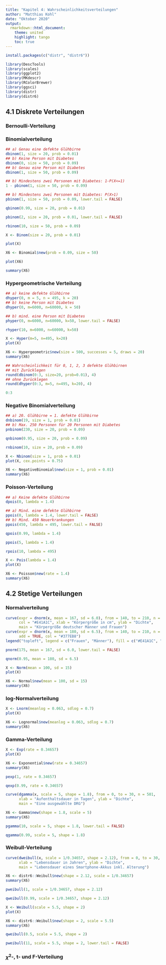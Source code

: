 ```yaml
---
title: "Kapitel 4: Wahrscheinlichkeitsverteilungen"
author: "Matthias Kohl"
date: "Oktober 2020"
output:
  rmarkdown::html_document:
    theme: united
    highlight: tango
    toc: true
---
```



```r
install.packages(c("distr", "distr6"))
```


```r
library(DescTools)
library(scales)
library(ggplot2)
library(MKdescr)
library(RColorBrewer)
library(ggsci)
library(distr)
library(distr6)
```


## 4.1 Diskrete Verteilungen

### Bernoulli-Verteilung

### Binomialverteilung

```r
## a) Genau eine defekte Glühbirne
dbinom(1, size = 20, prob = 0.01)
## b) Keine Person mit Diabetes
dbinom(0, size = 50, prob = 0.09)
## b) Genau eine Person mit Diabetes
dbinom(1, size = 50, prob = 0.09)
```


```r
## b) Mindestens zwei Personen mit Diabetes: 1-P(X<=1)
1 - pbinom(1, size = 50, prob = 0.09)
```


```r
## b) Mindestens zwei Personen mit Diabetes: P(X>1)
pbinom(1, size = 50, prob = 0.09, lower.tail = FALSE)
```


```r
qbinom(0.99, size = 20, prob = 0.01)
```


```r
pbinom(2, size = 20, prob = 0.01, lower.tail = FALSE)
```


```r
rbinom(10, size = 50, prob = 0.09)
```


```r
X <- Binom(size = 20, prob = 0.01)
```


```r
plot(X)
```


```r
X6 <- Binomial$new(prob = 0.09, size = 50)
```


```r
plot(X6)
```


```r
summary(X6)
```


### Hypergeometrische Verteilung

```r
## a) keine defekte Glühbirne
dhyper(0, m = 5, n = 495, k = 20)
## b) keine Person mit Diabetes
dhyper(0, m=6000, n=60000, k = 50)
```


```r
## b) mind. eine Person mit Diabetes
phyper(0, m=6000, n=60000, k=50, lower.tail = FALSE)
```


```r
rhyper(10, m=6000, n=60000, k=50)
```


```r
X <- Hyper(m=5, n=495, k=20)
plot(X)
```


```r
X6 <- Hypergeometric$new(size = 500, successes = 5, draws = 20)
summary(X6)
```


```r
## Wahrscheinlichkeit für 0, 1, 2, 3 defekte Glühbirnen
## mit Zurücklegen
round(dbinom(0:3, size=20, prob=0.01), 4)
## ohne Zurücklegen
round(dhyper(0:3, m=5, n=495, k=20), 4)
```


```r
0:3
```


### Negative Binomialverteilung

```r
## a) 20. Glühbirne = 1. defekte Glühbirne
dnbinom(19, size = 1, prob = 0.01)
## b) Max. 250 Personen für 20 Personen mit Diabetes
pnbinom(230, size = 20, prob = 0.09)
```


```r
qnbinom(0.95, size = 20, prob = 0.09)
```


```r
rnbinom(10, size = 20, prob = 0.09)
```


```r
X <- Nbinom(size = 1, prob = 0.01)
plot(X, cex.points = 0.75)
```


```r
X6 <- NegativeBinomial$new(size = 1, prob = 0.01)
summary(X6)
```


### Poisson-Verteilung

```r
## a) Keine defekte Glühbirne
dpois(0, lambda = 1.4)
```


```r
## a) Mind. eine defekte Glühbirne
ppois(0, lambda = 1.4, lower.tail = FALSE)
## b) Mind. 450 Neuerkrankungen
ppois(450, lambda = 495, lower.tail = FALSE)
```


```r
qpois(0.99, lambda = 1.4)
```


```r
ppois(5, lambda = 1.4)
```


```r
rpois(10, lambda = 495)
```


```r
X <- Pois(lambda = 1.4)
plot(X)
```


```r
X6 <- Poisson$new(rate = 1.4)
summary(X6)
```


## 4.2 Stetige Verteilungen

### Normalverteilung

```r
curve(expr = dnorm(x, mean = 167, sd = 6.0), from = 140, to = 210, n = 501,
      col = "#E41A1C", xlab = "Körpergröße in cm", ylab = "Dichte",
      main = "Körpergröße deutscher Männer und Frauen")
curve(expr = dnorm(x, mean = 180, sd = 6.5), from = 140, to = 210, n = 501,
      add = TRUE, col = "#377EB8")
legend("topleft", legend = c("Frauen", "Männer"), fill = c("#E41A1C", "#377EB8"))
```


```r
pnorm(175, mean = 167, sd = 6.0, lower.tail = FALSE)
```


```r
qnorm(0.95, mean = 180, sd = 6.5)
```


```r
X <- Norm(mean = 100, sd = 15)
plot(X)
```


```r
X6 <- Normal$new(mean = 100, sd = 15)
summary(X6)
```


### log-Normalverteilung

```r
X <- Lnorm(meanlog = 0.063, sdlog = 0.7)
plot(X)
```

```r
X6 <- Lognormal$new(meanlog = 0.063, sdlog = 0.7)
summary(X6)
```


### Gamma-Verteilung

```r
X <- Exp(rate = 0.34657)
plot(X)
```


```r
X6 <- Exponential$new(rate = 0.34657)
summary(X6)
```


```r
pexp(1, rate = 0.34657)
```


```r
qexp(0.99, rate = 0.34657)
```


```r
curve(dgamma(x, scale = 5, shape = 1.8), from = 0, to = 30, n = 501,
      xlab = "Aufenthaltsdauer in Tagen", ylab = "Dichte",
      main = "Eine ausgewählte DRG")
```


```r
X6 <- Gamma$new(shape = 1.8, scale = 5)
summary(X6)
```


```r
pgamma(10, scale = 5, shape = 1.8, lower.tail = FALSE)
```


```r
qgamma(0.99, scale = 5, shape = 1.8)
```


### Weibull-Verteilung

```r
curve(dweibull(x, scale = 1/0.34657, shape = 2.12), from = 0, to = 30, n = 501,
      xlab = "Lebensdauer in Jahren", ylab = "Dichte",
      main = "Lebensdauer eines Smartphone-Akkus inkl. Alterung")
```


```r
X6 <- distr6::Weibull$new(shape = 2.12, scale = 1/0.34657)
summary(X6)
```


```r
pweibull(1, scale = 1/0.34657, shape = 2.12)
```


```r
qweibull(0.99, scale = 1/0.34657, shape = 2.12)
```


```r
X <- Weibull(scale = 5.5, shape = 2)
plot(X)
```


```r
X6 <- distr6::Weibull$new(shape = 2, scale = 5.5)
summary(X6)
```


```r
qweibull(0.5, scale = 5.5, shape = 2)
```


```r
pweibull(11, scale = 5.5, shape = 2, lower.tail = FALSE)
```


### $\chi^2$-, t- und F-Verteilung

